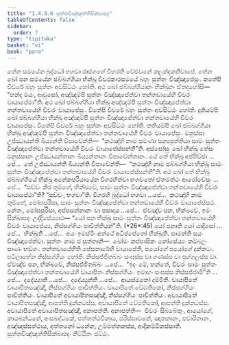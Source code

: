 ```yaml
---
title: "1.4.3.6 සුත්තවිඤ්ඤත්තිසික්ඛාපද"
tableOfContents: false
sidebar:
  order: 7
type: "tipitaka"
basket: "vi"
book: "para"
---
```



<DynamicBreadcrumb />

<Division number="636" book="para">

<Paragraph number="2350" book="para">
තේන සමයේන බුද්ධෝ භගවා රාජගහේ විහරති වේළුවනේ කලන්දකනිවාපේ. තේන ඛෝ පන සමයේන ඡබ්බග්ගියා භික්ඛූ චීවරකාරසමයේ බහුං සුත්තං විඤ්ඤාපේසුං. කතේපි චීවරේ බහුං සුත්තං අවසිට්ඨං හෝති. අථ ඛෝ ඡබ්බග්ගියානං භික්ඛූනං ඒතදහෝසි—  “හන්ද මයං, ආවුසෝ, අඤ්ඤම්පි සුත්තං විඤ්ඤාපේත්වා තන්තවායේහි චීවරං වායාපේමා”ති. අථ ඛෝ ඡබ්බග්ගියා භික්ඛූ අඤ්ඤම්පි සුත්තං විඤ්ඤාපේත්වා තන්තවායේහි චීවරං වායාපේසුං. වීතේපි චීවරේ බහුං සුත්තං අවසිට්ඨං හෝති. දුතියම්පි ඛෝ ඡබ්බග්ගියා භික්ඛූ අඤ්ඤම්පි සුත්තං විඤ්ඤාපේත්වා තන්තවායේහි චීවරං වායාපේසුං. වීතේපි චීවරේ බහුං සුත්තං අවසිට්ඨං හෝති. තතියම්පි ඛෝ ඡබ්බග්ගියා භික්ඛූ අඤ්ඤම්පි සුත්තං විඤ්ඤාපේත්වා තන්තවායේහි චීවරං වායාපේසුං. මනුස්සා උජ්ඣායන්ති ඛිය්‍යන්ති විපාචේන්ති—  “කථඤ්හි නාම සමණා සක්‍යපුත්තියා සාමං සුත්තං විඤ්ඤාපේත්වා තන්තවායේහි චීවරං වායාපේස්සන්තී”ති.
</Paragraph>

<Paragraph number="2351" book="para">
අස්සෝසුං ඛෝ භික්ඛූ තේසං මනුස්සානං උජ්ඣායන්තානං ඛිය්‍යන්තානං විපාචේන්තානං. යේ තේ භික්ඛූ අප්පිච්ඡා …පේ…  තේ උජ්ඣායන්ති ඛිය්‍යන්ති විපාචේන්ති—  “කථඤ්හි නාම ඡබ්බග්ගියා භික්ඛූ සාමං සුත්තං විඤ්ඤාපේත්වා තන්තවායේහි චීවරං වායාපේස්සන්තී”ති.
</Paragraph>

<Paragraph number="2352" book="para">
අථ ඛෝ තේ භික්ඛූ ඡබ්බග්ගියේ භික්ඛූ අනේකපරියායේන විගරහිත්වා භගවතෝ ඒතමත්ථං ආරෝචේසුං …පේ…  “සච්චං කිර තුම්හේ, භික්ඛවේ, සාමං සුත්තං විඤ්ඤාපේත්වා තන්තවායේහි චීවරං වායාපේථා”ති? “සච්චං, භගවා”ති. විගරහි බුද්ධෝ භගවා …පේ…  කථඤ්හි නාම තුම්හේ, මෝඝපුරිසා, සාමං සුත්තං විඤ්ඤාපේත්වා තන්තවායේහි චීවරං වායාපේස්සථ. නේතං, මෝඝපුරිසා, අප්පසන්නානං වා පසාදාය …පේ…  ඒවඤ්ච පන, භික්ඛවේ, ඉමං සික්ඛාපදං උද්දිසේය්‍යාථ—
</Paragraph>

</Division>
<Division number="637" book="para">

<Paragraph number="2353" book="para">
<Emphasis>“යෝ පන භික්ඛු සාමං සුත්තං විඤ්ඤාපේත්වා තන්තවායේහි චීවරං වායාපේය්‍ය, නිස්සග්ගියං පාචිත්තියන්”</Emphasis>ති. (*26*:<Emphasis>45</Emphasis>)
</Paragraph>

</Division>
<Division number="638" book="para">

<Paragraph number="2354" book="para">
<Emphasis>යෝ පනා</Emphasis>ති යෝ යාදිසෝ …පේ…  <Emphasis>භික්ඛූ</Emphasis>ති …පේ…  අයං ඉමස්මිං අත්ථේ අධිප්පේතෝ භික්ඛූති.
</Paragraph>

<Paragraph number="2355" book="para">
<Emphasis>සාමන්</Emphasis>ති සයං විඤ්ඤාපේත්වා.
</Paragraph>

<Paragraph number="2356" book="para">
<Emphasis>සුත්තං</Emphasis> නාම ඡ සුත්තානි—  ඛෝමං කප්පාසිකං කෝසේය්‍යං කම්බලං සාණං භඞ්ගං.
</Paragraph>

<Paragraph number="2357" book="para">
<Emphasis>තන්තවායේහී</Emphasis>ති පේසකාරේහි වායාපේති, පයෝගේ පයෝගේ දුක්කටං. පටිලාභේන නිස්සග්ගියං හෝති. නිස්සජ්ජිතබ්බං සංඝස්ස වා ගණස්ස වා පුග්ගලස්ස වා. ඒවඤ්ච පන, භික්ඛවේ, නිස්සජ්ජිතබ්බං …පේ…  “ඉදං මේ, භන්තේ, චීවරං සාමං සුත්තං විඤ්ඤාපේත්වා තන්තවායේහි වායාපිතං නිස්සග්ගියං. ඉමාහං සංඝස්ස නිස්සජ්ජාමී”ති …පේ…  දදේය්‍යාති …පේ…  දදේය්‍යුන්ති …පේ…  ආයස්මතෝ දම්මීති.
</Paragraph>

</Division>
<Division number="639" book="para">

<Paragraph number="2358" book="para">
වායාපිතේ වායාපිතසඤ්ඤී, නිස්සග්ගියං පාචිත්තියං. වායාපිතේ වේමතිකෝ, නිස්සග්ගියං පාචිත්තියං. වායාපිතේ අවායාපිතසඤ්ඤී, නිස්සග්ගියං පාචිත්තියං.
</Paragraph>

<Paragraph number="2359" book="para">
අවායාපිතේ වායාපිතසඤ්ඤී, ආපත්ති දුක්කටස්ස. අවායාපිතේ වේමතිකෝ, ආපත්ති දුක්කටස්ස. අවායාපිතේ අවායාපිතසඤ්ඤී, අනාපත්ති.
</Paragraph>

</Division>
<Division number="640" book="para">

<Paragraph number="2360" book="para">
අනාපත්ති—  චීවරං සිබ්බේතුං, ආයෝගේ, කායබන්ධනේ, අංසබද්ධකේ, පත්තත්ථවිකාය, පරිස්සාවනේ, ඤාතකානං, පවාරිතානං, අඤ්ඤස්සත්ථාය, අත්තනෝ ධනේන, උම්මත්තකස්ස, ආදිකම්මිකස්සාති.

</Paragraph>
</Division>

<Paragraph number="2361" type="center" book="para">
සුත්තවිඤ්ඤත්තිසික්ඛාපදං නිට්ඨිතං ඡට්ඨං.
</Paragraph>